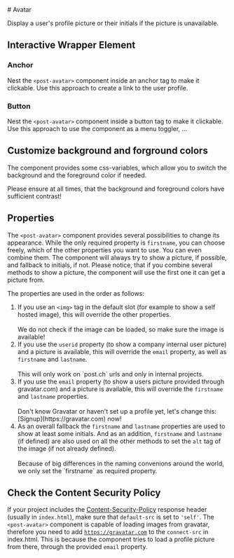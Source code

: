 
<Meta of={AvatarPictureStories} />

<div className="docs-title">
  # Avatar

  <link-design of={JSON.stringify(AvatarPictureStories)}></link-design>
</div>

<PackageTag meta={meta}/>

<div className="lead">
  Display a user's profile picture or their initials if the picture is unavailable.
</div>

<Canvas of={AvatarPictureStories.Default} sourceState="shown" />
<Controls of={AvatarPictureStories.Default} />

## Interactive Wrapper Element

### Anchor

Nest the `<post-avatar>` component inside an anchor tag to make it clickable.
Use this approach to create a link to the user profile.

<Canvas of={AvatarPictureStories.AnchorWrapped} sourceState="shown" />

### Button

Nest the `<post-avatar>` component inside a button tag to make it clickable.
Use this approach to use the component as a menu toggler, ...

<Canvas of={AvatarPictureStories.ButtonWrapped} sourceState="shown" />

## Customize background and forground colors

The component provides some css-variables, which allow you to switch the background and the foreground color if needed.

<div className="banner banner-warning banner-md">
  Please ensure at all times, that the background and foreground colors have sufficient contrast!
</div>

<Source code={AvatarSample} language="scss" />

## Properties

The `<post-avatar>` component provides several possibilities to change its appearance. While the only required property is `firstname`, you can choose freely, which of the other properties you want to use. You can even combine them. The component will always try to show a picture, if possible, and fallback to initials, if not.
Please notice, that if you combine several methods to show a picture, the component will use the first one it can get a picture from.

The properties are used in the order as follows:

1. If you use an `<img>` tag in the default slot (for example to show a self hosted image), this will override the other properties.<br/><br/>
   <div className="mb-16 banner banner-info banner-md">
     We do not check if the image can be loaded, so make sure the image is available!
   </div>
2. If you use the `userid` property (to show a company internal user picture) and a picture is available, this will override the `email` property, as well as `firstname` and `lastname`.<br/><br/>
   <div className="mb-16 banner banner-info banner-md">
     This will only work on `post.ch` urls and only in internal projects.
   </div>
3. If you use the `email` property (to show a users picture provided through gravatar.com) and a picture is available, this will override the `firstname` and `lastname` properties.<br/><br/>
   <div className="mb-16 banner banner-info banner-md">
     Don't know Gravatar or haven't set up a profile yet, let's change this:
     [Signup](https://gravatar.com) now!
   </div>
4. As an overall fallback the `firstname` and `lastname` properties are used to show at least some initials. And as an addition, `firstname` and `lastname` (if defined) are also used on all the other methods to set the `alt` tag of the image (if not already defined).<br/><br/>
   <div className="mb-16 banner banner-info banner-md">
     Because of big differences in the naming convenions around the world, we only set the
     `firstname` as required property.
   </div>

## Check the Content Security Policy

If your project includes the <a href="https://developer.mozilla.org/en-US/docs/Web/HTTP/Headers/Content-Security-Policy">Content-Security-Policy</a> response header (usually in `index.html`),
make sure that `default-src` is set to `'self'`. The `<post-avatar>` component is capable of loading images from gravatar, therefore you need to add [`https://gravatar.com`](https://gravatar.com/) to the `connect-src` in index.html. This is because the component tries to load a profile picture from there, through the provided `email` property.
